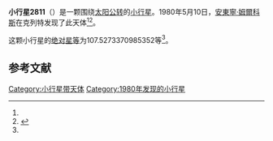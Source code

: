 {{Infobox planet
| bgcolour = #FFFFC0
| name = 2811 Stremchovi
| symbol = 
| image = 
| caption = 
| discovery = yes
| discovery_ref = 
| discoverer = [[安東寧·姆爾科斯|安東寧·姆爾科斯]]
| discovery_site = [[克列特|克列特]] 
| discovered = 1980年5月10日
| designations = yes
| mp_name = 
| named_after = 
| alt_names = 1980 JA/ 1950 BC / 1953 TB3 / 1955 CB / 1956 KA / 1958 VX / 1972 TH5 / 1977 RH5 / 1982 US
| mp_category = [[主带小行星|主带小行星]]
| orbit_ref = <ref name="a">[http://ssd.jpl.nasa.gov/sbdb.cgi?sstr=2811 2811 Stremchovi] {{Wayback|url=http://ssd.jpl.nasa.gov/sbdb.cgi?sstr=2811 |date=20200820022826 }}，小行星數據庫瀏覽器（JPL Small-Body Database Browser）－[[美国国家航空航天局|美国国家航空航天局]]喷气推进实验室</ref>
| epoch = 2456400.5 (2013年4月18日更新)
| aphelion = {{convert|2.968146157266597|AU|km|3|abbr=on|lk=out}}
| perihelion = {{convert|2.760907492895657|AU|km|3|abbr=on}}
| semimajor = {{convert|2.864526825081127|AU|km|3|abbr=on}}
| eccentricity = 0.03617328
| period = 1770.833655 [[日|日]]<br />4.85[[儒略年|儒略年]]
| avg_speed = 
| inclination = 1.029862057381733
| asc_node = 331.9259011039053
| mean_anomaly = 
| arg_peri = 107.5273370985352
| satellites = 
| physical_characteristics = yes
| dimensions = 
| mass = 
| density = 
| surface_grav = 
| escape_velocity = 
| sidereal_day = 
| axial_tilt = 
| pole_ecliptic_lat = 
| pole_ecliptic_lon = 
| albedo = 
| temperatures= 
| temp_name1 = 
| mean_temp_1 = 
| max_temp_1 = 
| temp_name2 = 
| max_temp_2 = 
| spectral_type = 
| abs_magnitude = 107.5273370985352
}}

'''小行星2811'''（{{lang-en|2811 Stremchovi}}）是一颗围绕[[太阳|太阳]][[公转|公转]]的[[小行星|小行星]]。1980年5月10日，[[安東寧·姆爾科斯|安東寧·姆爾科斯]]在克列特发现了此天体<ref name="a" /><ref>{{cite news|title=小行星列表|url=http://cfa-www.harvard.edu/iau/lists/NumberedMPs.txt|accessdate=2013-07-08|newspaper=哈佛大学|archive-date=2008-05-17|archive-url=https://web.archive.org/web/20080517010638/http://cfa-www.harvard.edu/iau/lists/NumberedMPs.txt|dead-url=no}}</ref>。

这颗小行星的[[绝对星等|绝对星等]]为107.5273370985352等<ref name="a" />。

==参考文献==
{{reflist}}
{{Minor Planet Number|[[小行星2810|小行星2810]]|[[小行星2812|小行星2812]]}}

{{小天体}}

[[Category:小行星带天体|Category:小行星带天体]]
[[Category:1980年发现的小行星|Category:1980年发现的小行星]]

{{asteroid-stub}}